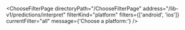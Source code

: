 

<ChooseFilterPage
  directoryPath="/ChooseFilterPage"
  address="/lib-v1/predictions/interpret"
  filterKind="platform"
  filters={['android', 'ios']}
  currentFilter="all"
  message={'Choose a platform:'}
/>
